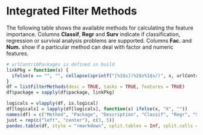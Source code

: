 # Integrated Filter Methods

The following table shows the available methods for calculating the feature importance.
Columns **Classif**, **Regr** and **Surv** indicate if classification, regression or survival
analysis problems are supported.
Columns **Fac.** and **Num.** show if a particular method can deal with factor and
numeric features.

```r
# urlContribPackages is defined in build
linkPkg = function(x) {
  ifelse(x == "", "", collapse(sprintf("[%1$s](%2$s%1$s/)", x, urlContribPackages), sep = "<br />"))
}
df = listFilterMethods(desc = TRUE, tasks = TRUE, features = TRUE)
df$package = sapply(df$package, linkPkg)

logicals = vlapply(df, is.logical)
df[logicals] = lapply(df[logicals], function(x) ifelse(x, "X", ""))
names(df) = c("Method", "Package", "Description", "Classif", "Regr", "Surv", "Fac.", "Num.")
just = rep(c("left", "center"), c(3, 5))
pandoc.table(df, style = "rmarkdown", split.tables = Inf, split.cells = Inf, justify = just)
```
